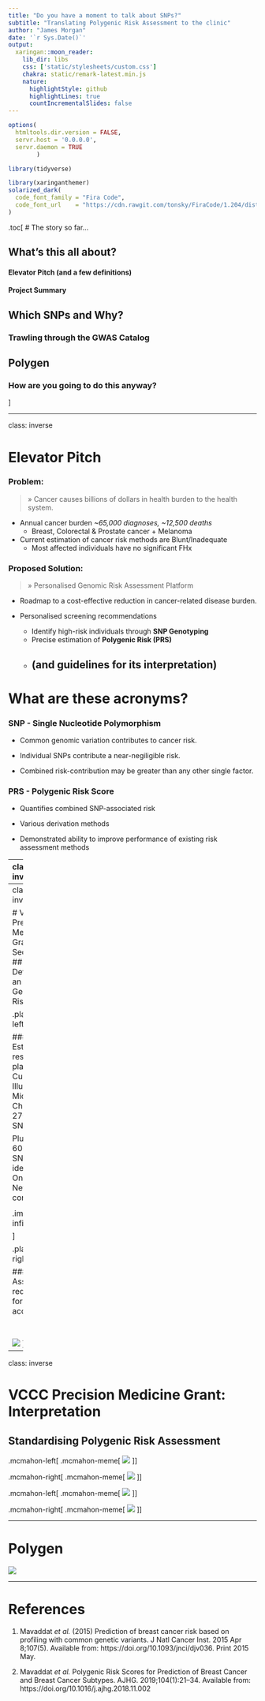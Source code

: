 ```yaml
---
title: "Do you have a moment to talk about SNPs?"
subtitle: "Translating Polygenic Risk Assessment to the clinic"
author: "James Morgan"
date: '`r Sys.Date()`'
output:
  xaringan::moon_reader:
    lib_dir: libs
    css: ['static/stylesheets/custom.css']
    chakra: static/remark-latest.min.js
    nature:
      highlightStyle: github
      highlightLines: true
      countIncrementalSlides: false
---
```


```r
options(
  htmltools.dir.version = FALSE,
  servr.host = '0.0.0.0',
  servr.daemon = TRUE
        )

library(tidyverse)
```

```r
library(xaringanthemer)
solarized_dark(
  code_font_family = "Fira Code",
  code_font_url    = "https://cdn.rawgit.com/tonsky/FiraCode/1.204/distr/fira_code.css"
)
```

.toc[
# The story so far...

## What's this all about?
#### Elevator Pitch (and a few definitions)
#### Project Summary
<!-- #### What is a SNP? -->
<!-- #### Who is this "James" guy anyway?  -->

## Which SNPs and Why?
### Trawling through the GWAS Catalog 

## Polygen 
### How are you going to do this anyway?
]

---

class: inverse

# Elevator Pitch

### Problem: 
> &raquo; Cancer causes billions of dollars in health burden to the health system.

- Annual cancer burden *~65,000 diagnoses, ~12,500 deaths*
  + Breast, Colorectal & Prostate cancer + Melanoma
- Current estimation of cancer risk methods are Blunt/Inadequate 
  + Most affected individuals have no significant FHx
  
### Proposed Solution: 
> &raquo; Personalised Genomic Risk Assessment Platform

- Roadmap to a cost-effective reduction in cancer-related disease burden.

- Personalised screening recommendations
    + Identify high-risk individuals through **SNP Genotyping**
    + Precise estimation of **Polygenic Risk (PRS)**
    + (and guidelines for its interpretation)
---

# What are these acronyms?

### SNP - Single Nucleotide Polymorphism

- Common genomic variation contributes to cancer risk.

- Individual SNPs contribute a near-negiligible risk.

- Combined risk-contribution may be greater than any other single factor.

### PRS - Polygenic Risk Score 

- Quantifies combined SNP-associated risk

- Various derivation methods

- Demonstrated ability to improve performance of existing risk assessment methods


---
class: inverse

# VCCC Precision Medicine Grant 

> The development of a VCCC platform to assess the genomic risk of multiple cancers - towards the precision prevention of cancer

<br>
```r
data <- tibble(
    pillar = c("Sequence",
               "Interpret",
               "Report"),
    val = c(1,1,1)
) %>% 
   mutate(pillar=factor(pillar, levels=pillar, ordered = TRUE)) 

ggplot(
    data = data,
    aes(x=pillar, y=val, fill=pillar)
) +
    geom_bar(stat='identity') +
    labs(x=NULL, y=NULL) +
    # ggtitle("Three Pillars") +
    theme(
        plot.title = element_text(size=30, family = 'Serif', hjust=0.5),
        axis.text.y = element_blank(),
        axis.text.x = element_text(size=30),
        axis.ticks = element_blank(),
        panel.background = element_rect(fill = '#fdf6e3', colour = '#fdf6e3'),
        plot.background = element_rect(fill = '#fdf6e3', colour = '#fdf6e3'),
        legend.position = 'none'
    )

ggsave('presentation_files/figure-html/pillars-1.svg')
```


.project-pillars-left[
### Project Pillars
<br>
* Flexible Genotyping Platform

<br>
* Standard guidelines for interpretation

<br>
* Integrating PRS into the existing risk management landscape
]

.project-pillars-right[
```r
knitr::include_graphics('presentation_files/figure-html/pillars-1.svg', dpi = NA)
```
]

---
class: inverse

# VCCC Precision Medicine Grant: Sequencing 
## Developing an optimal Genomic Risk platform

.platform-left[

### 1. Establish a research platform 
Custom Illumina Microarray Chip 
- 270,000 SNP Core

Plus 600,000 SNPs identified by OncoArray Network contributors: 

<ul>
    <li title="Genetic Associations and Mechanisms in Oncology">GAME-ON</li>
    <li title="Breast Cancer Association Consortium">BCAC</li>
    <li title="Ovarian Cancer Association Consortium">OCAC</li>
    <li title="Consortium of Investigators of Modifiers of BRCA1/2">CIMBA</li>
</ul>

.img-infinium[![](static/images/infinium.png)]

]


.platform-right[

### 2. Assess requirements for clinical accreditation 

<br><br>
![](static/images/nata.jpg)
]

---

class: inverse

# VCCC Precision Medicine Grant: Interpretation
## Standardising Polygenic Risk Assessment

.mcmahon-left[
.mcmahon-meme[
![](static/images/mcmahon-1.jfif)
<p>BRCA Plus Panel</p><br />
]
]

.mcmahon-right[
.mcmahon-meme[
![](static/images/mcmahon-2.jfif)
<p>77 SNP Breast Score (2015)<sup>1</sup></p>
<p>0.619&lt;AUC&lt;0.627</p>
]
]

.mcmahon-left[
.mcmahon-meme[
![](static/images/mcmahon-3.jfif)
<p>313 SNP Breast & Subtype Score (2018)<sup>2</sup></p>
<p>0.628&lt;AUC&lt;0.651</p>
]
]

.mcmahon-right[
.mcmahon-meme[
![](static/images/mcmahon-4.jfif)
<p>Clinically valid multi-cancer PRS informing management of high-risk variants & lifestyle factors (<em>2023?</em>)</p>
]
]

---

# Polygen
<a href="http://115.146.85.122/"><img src="static/images/ssh_polygen.png"></a>

---

# References

1. Mavaddat <em>et al.</em> (2015) Prediction of breast cancer risk based on profiling with common genetic variants. J Natl Cancer Inst. 2015 Apr 8;107(5). Available from: https://doi.org/10.1093/jnci/djv036. Print 2015 May.

2. Mavaddat <em>et al.</em> Polygenic Risk Scores for Prediction of Breast Cancer and Breast Cancer Subtypes. AJHG. 2019;104(1):21–34. Available from: https://doi.org/10.1016/j.ajhg.2018.11.002


